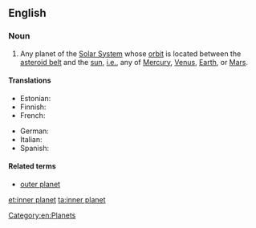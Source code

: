 ==English==

===Noun===
{{en-noun|sg=[[inner]] [[planet]]}}

# {{astronomy}} Any planet of the [[Solar System]] whose [[orbit]] is located between the [[asteroid belt]] and the [[sun]], [[i.e.]], any of [[Mercury]], [[Venus]], [[Earth]], or [[Mars]].

====Translations====
{{trans-top|planet of the Solar System with an orbit between the asteroid belt and sun}}
* Estonian: {{t|et|siseplaneet}}
* Finnish: {{t|fi|sisäplaneetta}}
* French: {{t|fr|planète interne|f}}
{{trans-mid}}
* German: {{t|de|innere Planet|m}}
* Italian: {{t|it|pianeta interno|m}}
* Spanish: {{t|es|planeta interno|m}}
{{trans-bottom}}

====Related terms====
* [[outer planet]]

[[Category:en:Planets]]

[[et:inner planet]]
[[ta:inner planet]]